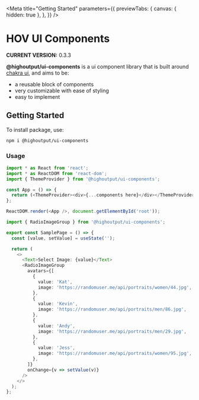 
<Meta
  title="Getting Started"
  parameters={{
    previewTabs: {
      canvas: { hidden: true },
    },
  }}
/>

# HOV UI Components

**CURRENT VERSION:** 0.3.3

**@highoutput/ui-components** is a ui component library that is built around [chakra ui](https://chakra-ui.com/), and aims to be:

- a reusable block of components
- very customizable with ease of styling
- easy to implement

## Getting Started

To install package, use:

```bash
npm i @highoutput/ui-components
```

### Usage

```typescript
import * as React from 'react';
import * as ReactDOM from 'react-dom';
import { ThemeProvider } from '@highoutput/ui-components';

const App = () => {
  return (<ThemeProvider><div>{...components here}</div></ThemeProvider>);
};

ReactDOM.render(<App />, document.getElementById('root'));
```

```typescript
import { RadioImageGroup } from '@highoutput/ui-components';

export const SamplePage = () => {
  const [value, setValue] = useState('');

  return (
    <>
      <Text>Select Image: {value}</Text>
      <RadioImageGroup
        avatars={[
          {
            value: 'Kat',
            image: 'https://randomuser.me/api/portraits/women/44.jpg',
          },
          {
            value: 'Kevin',
            image: 'https://randomuser.me/api/portraits/men/86.jpg',
          },
          {
            value: 'Andy',
            image: 'https://randomuser.me/api/portraits/men/29.jpg',
          },
          {
            value: 'Jess',
            image: 'https://randomuser.me/api/portraits/women/95.jpg',
          },
        ]}
        onChange={v => setValue(v)}
      />
    </>
  );
};
```
